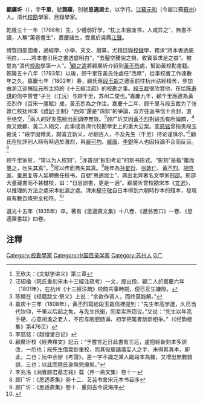 '''顧廣圻'''（{{bd|1766年||1835年||catIdx=Gu顾}}），字'''千里'''，號'''澗蘋'''，別號'''思適居士'''，以字行。[[江蘇|江蘇]][[元和县|元和]]（今屬江蘇[[蘇州|蘇州]]）人。清代[[校勘|校勘]]學家、目錄學家。

乾隆三十一年（1766年）生，少體弱好學，“枕上未尝废书，人咸异之”，無書不讀，人稱“萬卷書生”，嘉慶諸生，受業於吳縣[[江聲|江聲]]。

博覽四部圖書，通經學、小學、天文、曆算，尤精目錄[[校讎|校讎]]學，務求“將本書透底明白，……將本書引用之書透底明白”，“去鑿空騰說之損，收實事求是之益”。被譽為“清代[[校勘|校勘]]學第一人”。<ref>王欣夫：《文献学讲义》第三章</ref>[[顧之逵|顧之逵]]將顧廣圻介紹到[[黃丕烈|黃丕烈]]處，幫助黃校勘書籍。乾隆五十八年（1793年）以後，顾千里在黃氏住處任“西席”，從事校書工作達數年之久。嘉慶七年（1802年）春，顧氏應[[段玉裁|段玉裁]]之邀而前往杭州詁經精舍，參加由浙江巡撫[[阮元|阮元]]所主持的《十三經注疏》的校勘之事。[[段玉裁|段玉裁]]很欣賞他，在给[[陈寿琪|陈寿琪]]的信中赞誉“子兰（江沅）与顾千里，苏州二俊也。”嘉慶九年，顧千里應邀為黃丕烈作《百宋一廛賦》成，黃丕烈為之作注。嘉慶十二年，顾千里与段玉裁为了张敦仁校抚州本《[[禮記|禮記]]·王制》“西郊”還是“四郊”的爭論，双方往返书信十余封，直至绝交，<ref>汪紹楹〈阮氏重刻宋本十三經注疏考〉一文，提出段、顧二人於嘉慶六年（1801年），在杭州《十三經注疏》校館共事時期，便已互生嫌隙。</ref>兩人的好友[[陈鳣|陈鳣]]出面調停無效。<ref>陈鳣在《经籍跋文·祭义》上说：“余欲作调人，而终莫能解。”</ref>顾广圻又因[[黃丕烈|黃丕烈]]對段氏有所偏頗，<ref>嘉庆十三年（1808年），黄丕烈寫給段玉裁信裡提到：“先生年高学邃，久已当代钦仰，千里以后起之隽，与先生抗衡，同辈实所窃议。”又说：“先生以年高手硬、心意闲澹之老人，不应与脑肥肠满、初学把笔者龂龂相争。”（《经韵楼集》第476页）</ref>竟又致顧、黃二人絕交，此事成為清代校勘學史上的重大公案。[[李慈铭|李慈铭]]曾指责段玉裁说：“段学固博奥，颇喜立新义，尽翻古人，不及先生（千里）持论谨慎尔。”<ref>李慈铭：《越缦堂日记》</ref>顧氏在批評別人時有時過於激烈，與[[嚴可均|嚴可均]]、[[臧庸|臧庸]]、[[李銳|李銳]]等人也因持論不合而反目。<ref>顧廣圻校《經典釋文》記云：“予嘗言近日此書有三厄，盧抱經新刻本多誤改，一厄也；段先生借葉鈔重校，而其役屬諸庸妄人之手，未得其真本，即此，二也；阮中丞辦《考證》，差一字不識之某人臨段本為據，又增出無數錯誤，三也；以此而陸氏身無完膚矣。”</ref>

顾千里家贫，“常以为人校刻”，<ref>李兆洛《涧賓顾君墓志铭》载（养一斋文集）卷十一</ref>亦首创“影刻考证”的刻书形式。“影刻”是指“覆而墨之，勿失其真”，<ref>顾广圻：《思适斋集》卷十二．艺芸书舍宋元本书目序</ref>可以传而弗失其真。<ref>顾广圻：《思适斋集》卷十．重刻古今说海序</ref>晚年為[[孙星衍|孙星衍]]、[[张敦仁|张敦仁]]、[[黄丕烈|黄丕烈]]、[[胡克家|胡克家]]、[[秦恩復|秦恩复]]等人延聘擔任校书。自號“思適居士”，典出北齊著名文學家[[邢邵|邢邵]]。邢邵大量藏書而不甚讎校，曰：“日思誤書，更是一適”。顧廣圻曾校勘宋本《[[文選|文選]]》，以推理的方法之處宋本紕漏之處。清末[[楊守敬|楊守敬]]自日本得到六朝時抄本的殘本，發現竟有數百條完全相符。<ref>{{Cite book|title=顧千里集|last=|first=|publisher=中華書局|year=2014|isbn=9787101059007|location=|pages=}}</ref>

道光十五年（1835年）卒。著有《思適齋文集》十八卷、《遯翁苦口》一卷、《思適齋書跋》四卷。

==注釋==
{{reflist|2}}

{{DEFAULTSORT:Gu顾}}
[[Category:校勘學家|Category:校勘學家]]
[[Category:中国目录学家|Category:中国目录学家]]
[[Category:苏州人|Category:苏州人]]
[[Category:顾姓|G广]]